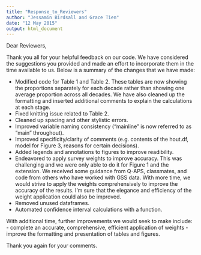 ```yaml
---
title: "Response_to_Reviewers"
author: "Jessamin Birdsall and Grace Tien"
date: "12 May 2015"
output: html_document
---
```


Dear Reviewers,

Thank you all for your helpful feedback on our code. We have considered the suggestions you provided and made an effort to incorporate them in the time available to us. Below is a summary of the changes that we have made:

- Modified code for Table 1 and Table 2. These tables are now showing the proportions separately for each decade rather than showing one average proportion across all decades. We have also cleaned up the formatting and inserted additional comments to explain the calculations at each stage. 
- Fixed knitting issue related to Table 2.
- Cleaned up spacing and other stylistic errors.
- Improved variable naming consistency ("mainline" is now referred to as "main" throughout).
- Improved specificity/clarity of comments (e.g. contents of the hout.df, model for Figure 3, reasons for certain decisions).
- Added legends and annotations to figures to improve readibility.
- Endeavored to apply survey weights to improve accuracy. This was challenging and we were only able to do it for Figure 1 and the extension. We received some guidance from Q-APS, classmates, and code from others who have worked with GSS data. With more time, we would strive to apply the weights comprehensively to improve the accuracy of the results. I'm sure that the elegance and efficiency of the weight application could also be improved. 
- Removed unused dataframes. 
- Automated confidence interval calculations with a function. 

With additional time, further improvements we would seek to make include:
- complete an accurate, comprehensive, efficient application of weights
- improve the formatting and presentation of tables and figures.

Thank you again for your comments. 



